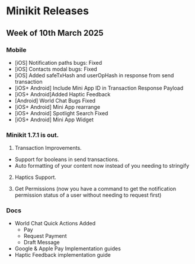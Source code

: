 # Minikit Releases

## Week of 10th March 2025

### Mobile

-   [iOS] Notification paths bugs: Fixed
-   [iOS] Contacts modal bugs: Fixed
-   [iOS] Added safeTxHash and userOpHash in response from send transaction
-   [iOS+ Android] Include Mini App ID in Transaction Response Payload
-   [iOS+ Android]Added Haptic Feedback
-   [Android] World Chat Bugs Fixed
-   [iOS+ Android] Mini App rearrange
-   [iOS+ Android] Spotlight Search Fixed
-   [iOS+ Android] Mini App Widget

### Minikit 1.7.1 is out.

1. Transaction Improvements.

-   Support for booleans in send transactions.
-   Auto formatting of your content now instead of you needing to stringify

2. Haptics Support.

3. Get Permissions (now you have a command to get the notification permission status of a user without needing to request first)

### Docs

-   World Chat Quick Actions Added
    -   Pay
    -   Request Payment
    -   Draft Message
-   Google & Apple Pay Implementation guides
-   Haptic Feedback implementation guide
